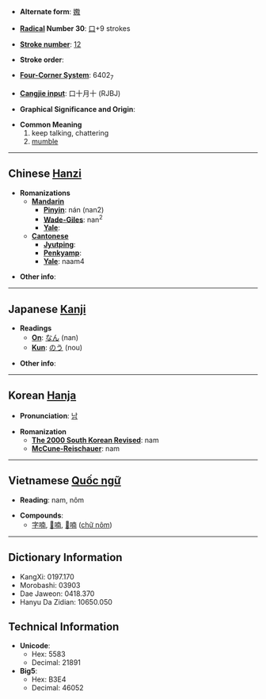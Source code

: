 * '''Alternate form''': [[嫐]]

* '''[[Wiktionary:Chinese radical index| Radical]] Number 30''': [[Wiktionary:Chinese radical index 口|口]]+9 strokes

* '''[[Wiktionary:Chinese total strokes index|Stroke number]]''': [[Wiktionary:Chinese total strokes index 12|12]]

* '''Stroke order''': 

* '''[[Wiktionary:Chinese four corner index|Four-Corner System]]''': 6402<sub>7</sub>

* '''[[Wiktionary:Chinese Cangjie index|Cangjie input]]''': 口十月十 (RJBJ)

* '''Graphical Significance and Origin''': 

* '''Common Meaning'''
*#keep talking, chattering
*# [[mumble]]

----

== Chinese [[Hanzi]] ==

* '''Romanizations'''
** '''[[Mandarin]]'''
*** '''[[Pinyin]]''': nán (nan2)
*** '''[[Wade-Giles]]''': nan<sup>2</sup>
*** '''[[Yale]]''': 
** '''[[Cantonese]]'''
*** '''[[Jyutping]]''':
*** '''[[Penkyamp]]''': 
*** '''[[Yale]]''': naam4

* '''Other info''': 

----

== Japanese [[Kanji]] ==

* '''Readings'''
** '''[[On]]''': [[なん]] (nan)
** '''[[Kun]]''': [[のう]] (nou)

* '''Other info''':  

----

== Korean [[Hanja]] ==

* '''Pronunciation''': [[남]]

* '''Romanization'''
** '''[[The 2000 South Korean Revised Romanization|The 2000 South Korean Revised]]''': nam
** '''[[McCune-Reischauer]]''': nam

----

== Vietnamese [[Quốc ngữ]] ==

* '''Reading''': nam, nôm

* '''Compounds''':
**[[字喃]], [[𡨸喃]], [[𡦂喃]] ([[chữ nôm]])

----

== Dictionary Information ==

* KangXi: 0197.170
* Morobashi: 03903
* Dae Jaweon: 0418.370
* Hanyu Da Zidian: 10650.050

== Technical Information ==

* '''Unicode''':
** Hex: 5583
** Decimal: 21891
* '''Big5''':
** Hex: B3E4
** Decimal: 46052